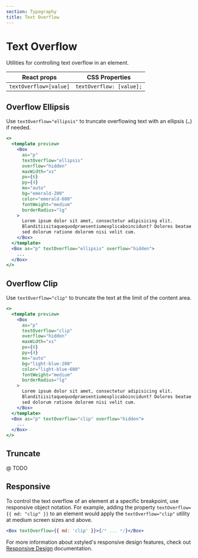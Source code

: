 ```yaml
---
section: Typography
title: Text Overflow
---
```


# Text Overflow

Utilities for controlling text overflow in an element.

| React props            | CSS Properties           |
| ---------------------- | ------------------------ |
| `textOverflow=[value]` | `textOverflow: [value];` |

## Overflow Ellipsis

Use `textOverflow="ellipsis"` to truncate overflowing text with an ellipsis (`…`) if needed.

```jsx preview
<>
  <template preview>
    <Box
      as="p"
      textOverflow="ellipsis"
      overflow="hidden"
      maxWidth="xs"
      px={6}
      py={4}
      mx="auto"
      bg="emerald-200"
      color="emerald-600"
      fontWeight="medium"
      borderRadius="lg"
    >
      Lorem ipsum dolor sit amet, consectetur adipisicing elit.
      Blanditiisitaquequodpraesentiumexplicaboincidunt? Dolores beatae nam at
      sed dolorum ratione dolorem nisi velit cum.
    </Box>
  </template>
  <Box as="p" textOverflow="ellipsis" overflow="hidden">
    ...
  </Box>
</>
```

## Overflow Clip

Use `textOverflow="clip"` to truncate the text at the limit of the content area.

```jsx preview
<>
  <template preview>
    <Box
      as="p"
      textOverflow="clip"
      overflow="hidden"
      maxWidth="xs"
      px={6}
      py={4}
      mx="auto"
      bg="light-blue-200"
      color="light-blue-600"
      fontWeight="medium"
      borderRadius="lg"
    >
      Lorem ipsum dolor sit amet, consectetur adipisicing elit.
      Blanditiisitaquequodpraesentiumexplicaboincidunt? Dolores beatae nam at
      sed dolorum ratione dolorem nisi velit cum.
    </Box>
  </template>
  <Box as="p" textOverflow="clip" overflow="hidden">
    ...
  </Box>
</>
```

## Truncate

@ TODO

## Responsive

To control the text overflow of an element at a specific breakpoint, use responsive object notation. For example, adding the property `textOverflow={{ md: "clip" }}` to an element would apply the `textOverflow="clip"` utility at medium screen sizes and above.

```jsx
<Box textOverflow={{ md: 'clip' }}>{/* ... */}</Box>
```

For more information about xstyled's responsive design features, check out [Responsive Design](@TODO-link) documentation.
